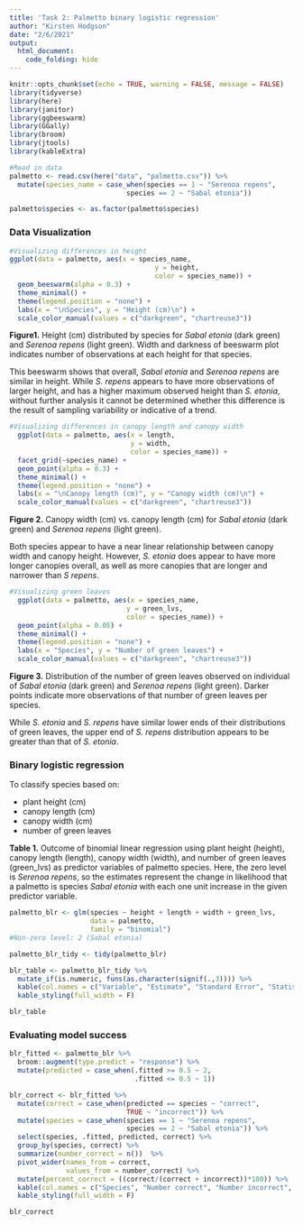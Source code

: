 ```yaml
---
title: 'Task 2: Palmetto binary logistic regression'
author: "Kirsten Hodgson"
date: "2/6/2021"
output: 
  html_document:
    code_folding: hide
---
```


```r
knitr::opts_chunk$set(echo = TRUE, warning = FALSE, message = FALSE)
library(tidyverse)
library(here)
library(janitor)
library(ggbeeswarm)
library(GGally)
library(broom)
library(jtools)
library(kableExtra)
```

```r
#Read in data
palmetto <- read.csv(here("data", "palmetto.csv")) %>% 
  mutate(species_name = case_when(species == 1 ~ "Serenoa repens",
                             species == 2 ~ "Sabal etonia"))

palmetto$species <- as.factor(palmetto$species)

```

### Data Visualization

```r
#Visualizing differences in height
ggplot(data = palmetto, aes(x = species_name, 
                                    y = height, 
                                    color = species_name)) +
  geom_beeswarm(alpha = 0.3) +
  theme_minimal() +
  theme(legend.position = "none") +
  labs(x = "\nSpecies", y = "Height (cm)\n") +
  scale_color_manual(values = c("darkgreen", "chartreuse3"))
```
**Figure1.** Height (cm) distributed by species for *Sabal etonia* (dark green) and *Serenoa repens* (light green). Width and darkness of beeswarm plot indicates number of observations at each height for that species.

This beeswarm shows that overall, *Sabal etonia* and *Serenoa repens* are similar in height. While *S. repens* appears to have more observations of larger height, and has a higher maximum observed height than *S. etonia*, without further analysis it cannot be determined whether this difference is the result of sampling variability or indicative of a trend.

```r
#Visualizing differences in canopy length and canopy width
  ggplot(data = palmetto, aes(x = length, 
                              y = width, 
                              color = species_name)) +
  facet_grid(~species_name) +
  geom_point(alpha = 0.3) +
  theme_minimal() +
  theme(legend.position = "none") +
  labs(x = "\nCanopy length (cm)", y = "Canopy width (cm)\n") +
  scale_color_manual(values = c("darkgreen", "chartreuse3"))
```
**Figure 2.** Canopy width (cm) vs. canopy length (cm) for *Sabal etonia* (dark green) and *Serenoa repens* (light green).

Both species appear to have a near linear relationship between canopy width and canopy height. However, *S. etonia* does appear to have more longer canopies overall, as well as more canopies that are longer and narrower than *S repens*.

```r
#Visualizing green leaves
  ggplot(data = palmetto, aes(x = species_name, 
                             y = green_lvs, 
                             color = species_name)) +
  geom_point(alpha = 0.05) +
  theme_minimal() +
  theme(legend.position = "none") +
  labs(x = "Species", y = "Number of green leaves") +
  scale_color_manual(values = c("darkgreen", "chartreuse3"))
```
**Figure 3.** Distribution of the number of green leaves observed on individual of *Sabal etonia* (dark green) and *Serenoa repens* (light green). Darker points indicate more observations of that number of green leaves per species.

While *S. etonia* and *S. repens* have similar lower ends of their distributions of green leaves, the upper end of *S. repens* distribution appears to be greater than that of *S. etonia*.

### Binary logistic regression

To classify species based on:

- plant height (cm)
- canopy length (cm)
- canopy width (cm)
- number of green leaves

**Table 1.** Outcome of binomial linear regression using plant height (height), canopy length (length), canopy width (width), and number of green leaves (green_lvs) as predictor variables of palmetto species. Here, the zero level is *Serenoa repens*, so the estimates represent the change in likelihood that a palmetto is species *Sabal etonia* with each one unit increase in the given predictor variable.
```r
palmetto_blr <- glm(species ~ height + length + width + green_lvs,
                    data = palmetto,
                    family = "binomial")
#Non-zero level: 2 (Sabal etonia)

palmetto_blr_tidy <- tidy(palmetto_blr)

blr_table <- palmetto_blr_tidy %>% 
  mutate_if(is.numeric, funs(as.character(signif(.,3)))) %>% 
  kable(col.names = c("Variable", "Estimate", "Standard Error", "Statistic", "p-value"),  digits = 4) %>% 
  kable_styling(full_width = F)

blr_table
```

### Evaluating model success

```r
blr_fitted <- palmetto_blr %>% 
  broom::augment(type.predict = "response") %>% 
  mutate(predicted = case_when(.fitted >= 0.5 ~ 2,
                               .fitted <= 0.5 ~ 1))

blr_correct <- blr_fitted %>% 
  mutate(correct = case_when(predicted == species ~ "correct",
                             TRUE ~ "incorrect")) %>% 
  mutate(species = case_when(species == 1 ~ "Serenoa repens",
                             species == 2 ~ "Sabal etonia")) %>% 
  select(species, .fitted, predicted, correct) %>% 
  group_by(species, correct) %>% 
  summarize(number_correct = n())  %>% 
  pivot_wider(names_from = correct,
              values_from = number_correct) %>% 
  mutate(percent_correct = ((correct/(correct + incorrect))*100)) %>% 
  kable(col.names = c("Species", "Number correct", "Number incorrect", "Percent correct")) %>% 
  kable_styling(full_width = F)

blr_correct
```

